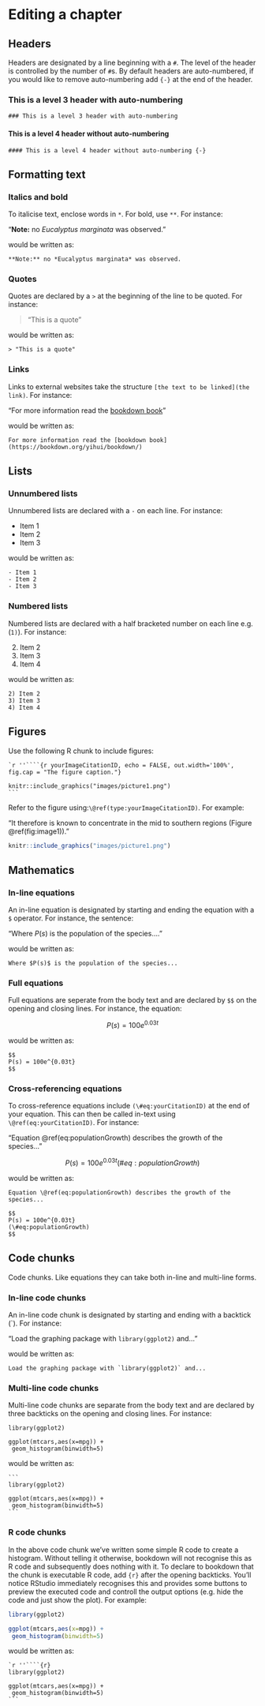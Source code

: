 # Editing a chapter {.unnumbered}

## Headers {.unnumbered}

Headers are designated by a line beginning with a `#`. The level of the header is controlled by the number of `#`s. By default headers are auto-numbered, if you would like to remove auto-numbering add `{-}` at the end of the header.

### This is a level 3 header with auto-numbering

    ### This is a level 3 header with auto-numbering

#### This is a level 4 header without auto-numbering {.unnumbered}

    #### This is a level 4 header without auto-numbering {-}

## Formatting text {.unnumbered}

### Italics and bold {-}

To italicise text, enclose words in `*`. For bold, use `**`. For instance:

"**Note:** no *Eucalyptus marginata* was observed."

would be written as:

```
**Note:** no *Eucalyptus marginata* was observed.
```
### Quotes {-}

Quotes are declared by a `>` at the beginning of the line to be quoted. For instance:

> "This is a quote"

would be written as:

```
> "This is a quote"
```

### Links {-}

Links to external websites take the structure `[the text to be linked](the link)`. For instance:

"For more information read the [bookdown book](https://bookdown.org/yihui/bookdown/)"

would be written as:

```
For more information read the [bookdown book](https://bookdown.org/yihui/bookdown/)
```

## Lists {-}

### Unnumbered lists {-}

Unnumbered lists are declared with a `-` on each line. For instance:

- Item 1
- Item 2
- Item 3

would be written as:

```
- Item 1
- Item 2
- Item 3
```

### Numbered lists {-}

Numbered lists are declared with a half bracketed number on each line e.g.(`1)`). For instance:

2) Item 2
3) Item 3
4) Item 4

would be written as:

```
2) Item 2
3) Item 3
4) Item 4
```

## Figures {.unnumbered}

Use the following R chunk to include figures:

    `r ''````{r yourImageCitationID, echo = FALSE, out.width='100%', fig.cap = "The figure caption."}

    knitr::include_graphics("images/picture1.png")
    ```

Refer to the figure using:`\@ref(type:yourImageCitationID)`. For example:

"It therefore is known to concentrate in the mid to southern regions (Figure \@ref(fig:image1))."


```r

knitr::include_graphics("images/picture1.png")

```

## Mathematics {.unnumbered}

### In-line equations {.unnumbered}

An in-line equation is designated by starting and ending the equation with a `$` operator. For instance, the sentence:

"Where $P(s)$ is the population of the species...."

would be written as:

    Where $P(s)$ is the population of the species...

### Full equations {.unnumbered}

Full equations are seperate from the body text and are declared by `$$` on the opening and closing lines. For instance, the equation:

$$
P(s) = 100e^{0.03t}
$$ 

would be written as:

```
$$
P(s) = 100e^{0.03t}
$$
```

### Cross-referencing equations {.unnumbered}

To cross-reference equations include `(\#eq:yourCitationID)` at the end of your equation. This can then be called in-text using `\@ref(eq:yourCitationID)`. For instance:

"Equation \@ref(eq:populationGrowth) describes the growth of the species..."

$$
P(s) = 100e^{0.03t}
(\#eq:populationGrowth)
$$ 

would be written as:

```
Equation \@ref(eq:populationGrowth) describes the growth of the species...

$$
P(s) = 100e^{0.03t}
(\#eq:populationGrowth)
$$
```

## Code chunks {.unnumbered}

Code chunks. Like equations they can take both in-line and multi-line forms.

### In-line code chunks {.unnumbered}

An in-line code chunk is designated by starting and ending with a backtick (\`). For instance:

"Load the graphing package with `library(ggplot2)` and..."

would be written as:

    Load the graphing package with `library(ggplot2)` and...

### Multi-line code chunks {.unnumbered}

Multi-line code chunks are separate from the body text and are declared by three backticks on the opening and closing lines. For instance:

    library(ggplot2)

    ggplot(mtcars,aes(x=mpg)) + 
     geom_histogram(binwidth=5)

would be written as:

    ```
    library(ggplot2)

    ggplot(mtcars,aes(x=mpg)) + 
     geom_histogram(binwidth=5)
    ```

### R code chunks {.unnumbered}

In the above code chunk we've written some simple R code to create a histogram. Without telling it otherwise, bookdown will not recognise this as R code and subsequently does nothing with it. To declare to bookdown that the chunk is executable R code, add `{r}` after the opening backticks. You'll notice RStudio immediately recognises this and provides some buttons to preview the executed code and controll the output options (e.g. hide the code and just show the plot). For example:

```r
library(ggplot2)

ggplot(mtcars,aes(x=mpg)) + 
 geom_histogram(binwidth=5)
```

would be written as:

    `r ''````{r}
    library(ggplot2)

    ggplot(mtcars,aes(x=mpg)) + 
     geom_histogram(binwidth=5)
    ```
